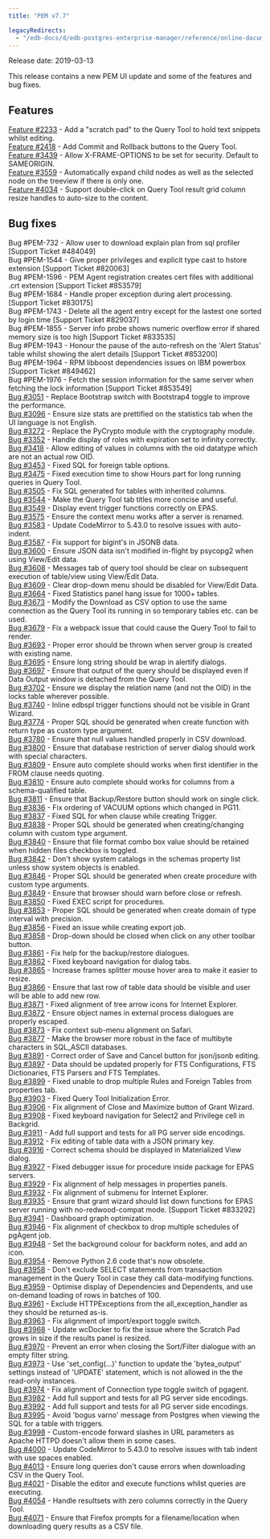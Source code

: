 ```yaml
---
title: "PEM v7.7"

legacyRedirects:
  - "/edb-docs/d/edb-postgres-enterprise-manager/reference/online-documentation/8.0/pem_release_notes_7_7.html"
---
```


Release date: 2019-03-13

This release contains a new PEM UI update and some of the features and bug fixes.

## Features

[Feature #2233](https://redmine.postgresql.org/issues/2233) - Add a "scratch pad" to the Query Tool to hold text snippets whilst editing.  
[Feature #2418](https://redmine.postgresql.org/issues/2418) - Add Commit and Rollback buttons to the Query Tool.  
[Feature #3439](https://redmine.postgresql.org/issues/3439) - Allow X-FRAME-OPTIONS to be set for security. Default to SAMEORIGIN.  
[Feature #3559](https://redmine.postgresql.org/issues/3559) - Automatically expand child nodes as well as the selected node on the treeview if there is only one.  
[Feature #4034](https://redmine.postgresql.org/issues/4034) - Support double-click on Query Tool result grid column resize handles to auto-size to the content.

## Bug fixes

Bug #PEM-732 - Allow user to download explain plan from sql profiler \[Support Ticket #484049]  
Bug #PEM-1544 - Give proper privileges and explicit type cast to hstore extension \[Support Ticket #820063]  
Bug #PEM-1596 - PEM Agent registration creates cert files with additional .crt extension \[Support Ticket #853579]  
Bug #PEM-1684 - Handle proper exception during alert processing. \[Support Ticket #830175]  
Bug #PEM-1743 - Delete all the agent entry except for the lastest one sorted by login time \[Support Ticket #829037]  
Bug #PEM-1855 - Server info probe shows numeric overflow error if shared memory size is too high \[Support Ticket #833535]  
Bug #PEM-1943 - Honour the pause of the auto-refresh on the 'Alert Status' table whilst showing the alert details \[Support Ticket #853200]  
Bug #PEM-1964 - RPM libboost dependencies issues on IBM powerbox \[Support Ticket #849462]  
Bug #PEM-1976 - Fetch the session information for the same server when fetching the lock information \[Support Ticket #853549]  
[Bug #3051](https://redmine.postgresql.org/issues/3051) - Replace Bootstrap switch with Bootstrap4 toggle to improve the performance.  
[Bug #3096](https://redmine.postgresql.org/issues/3096) - Ensure size stats are prettified on the statistics tab when the UI language is not English.  
[Bug #3272](https://redmine.postgresql.org/issues/3272) - Replace the PyCrypto module with the cryptography module.  
[Bug #3352](https://redmine.postgresql.org/issues/3352) - Handle display of roles with expiration set to infinity correctly.  
[Bug #3418](https://redmine.postgresql.org/issues/3418) - Allow editing of values in columns with the oid datatype which are not an actual row OID.  
[Bug #3453](https://redmine.postgresql.org/issues/3453) - Fixed SQL for foreign table options.  
[Bug #3475](https://redmine.postgresql.org/issues/3475) - Fixed execution time to show Hours part for long running queries in Query Tool.  
[Bug #3505](https://redmine.postgresql.org/issues/3505) - Fix SQL generated for tables with inherited columns.  
[Bug #3544](https://redmine.postgresql.org/issues/3544) - Make the Query Tool tab titles more concise and useful.  
[Bug #3549](https://redmine.postgresql.org/issues/3549) - Display event trigger functions correctly on EPAS.  
[Bug #3575](https://redmine.postgresql.org/issues/3575) - Ensure the context menu works after a server is renamed.  
[Bug #3583](https://redmine.postgresql.org/issues/3583) - Update CodeMirror to 5.43.0 to resolve issues with auto-indent.  
[Bug #3587](https://redmine.postgresql.org/issues/3587) - Fix support for bigint's in JSONB data.  
[Bug #3600](https://redmine.postgresql.org/issues/3600) - Ensure JSON data isn't modified in-flight by psycopg2 when using View/Edit data.  
[Bug #3608](https://redmine.postgresql.org/issues/3608) - Messages tab of query tool should be clear on subsequent execution of table/view using View/Edit Data.  
[Bug #3609](https://redmine.postgresql.org/issues/3609) - Clear drop-down menu should be disabled for View/Edit Data.  
[Bug #3664](https://redmine.postgresql.org/issues/3664) - Fixed Statistics panel hang issue for 1000+ tables.  
[Bug #3673](https://redmine.postgresql.org/issues/3673) - Modify the Download as CSV option to use the same connection as the Query Tool its running in so temporary tables etc. can be used.  
[Bug #3679](https://redmine.postgresql.org/issues/3679) - Fix a webpack issue that could cause the Query Tool to fail to render.  
[Bug #3693](https://redmine.postgresql.org/issues/3693) - Proper error should be thrown when server group is created with existing name.  
[Bug #3695](https://redmine.postgresql.org/issues/3695) - Ensure long string should be wrap in alertify dialogs.  
[Bug #3697](https://redmine.postgresql.org/issues/3697) - Ensure that output of the query should be displayed even if Data Output window is detached from the Query Tool.  
[Bug #3702](https://redmine.postgresql.org/issues/3702) - Ensure we display the relation name (and not the OID) in the locks table wherever possible.  
[Bug #3740](https://redmine.postgresql.org/issues/3740) - Inline edbspl trigger functions should not be visible in Grant Wizard.  
[Bug #3774](https://redmine.postgresql.org/issues/3774) - Proper SQL should be generated when create function with return type as custom type argument.  
[Bug #3780](https://redmine.postgresql.org/issues/3780) - Ensure that null values handled properly in CSV download.  
[Bug #3800](https://redmine.postgresql.org/issues/3800) - Ensure that database restriction of server dialog should work with special characters.  
[Bug #3809](https://redmine.postgresql.org/issues/3809) - Ensure auto complete should works when first identifier in the FROM clause needs quoting.  
[Bug #3810](https://redmine.postgresql.org/issues/3810) - Ensure auto complete should works for columns from a schema-qualified table.  
[Bug #3811](https://redmine.postgresql.org/issues/3811) - Ensure that Backup/Restore button should work on single click.  
[Bug #3836](https://redmine.postgresql.org/issues/3836) - Fix ordering of VACUUM options which changed in PG11.  
[Bug #3837](https://redmine.postgresql.org/issues/3837) - Fixed SQL for when clause while creating Trigger.  
[Bug #3838](https://redmine.postgresql.org/issues/3838) - Proper SQL should be generated when creating/changing column with custom type argument.  
[Bug #3840](https://redmine.postgresql.org/issues/3840) - Ensure that file format combo box value should be retained when hidden files checkbox is toggled.  
[Bug #3842](https://redmine.postgresql.org/issues/3842) - Don't show system catalogs in the schemas property list unless show system objects is enabled.  
[Bug #3846](https://redmine.postgresql.org/issues/3846) - Proper SQL should be generated when create procedure with custom type arguments.  
[Bug #3849](https://redmine.postgresql.org/issues/3849) - Ensure that browser should warn before close or refresh.  
[Bug #3850](https://redmine.postgresql.org/issues/3850) - Fixed EXEC script for procedures.  
[Bug #3853](https://redmine.postgresql.org/issues/3853) - Proper SQL should be generated when create domain of type interval with precision.  
[Bug #3856](https://redmine.postgresql.org/issues/3856) - Fixed an issue while creating export job.  
[Bug #3858](https://redmine.postgresql.org/issues/3858) - Drop-down should be closed when click on any other toolbar button.  
[Bug #3861](https://redmine.postgresql.org/issues/3861) - Fix help for the backup/restore dialogues.  
[Bug #3862](https://redmine.postgresql.org/issues/3862) - Fixed keyboard navigation for dialog tabs.  
[Bug #3865](https://redmine.postgresql.org/issues/3865) - Increase frames splitter mouse hover area to make it easier to resize.  
[Bug #3866](https://redmine.postgresql.org/issues/3866) - Ensure that last row of table data should be visible and user will be able to add new row.  
[Bug #3871](https://redmine.postgresql.org/issues/3871) - Fixed alignment of tree arrow icons for Internet Explorer.  
[Bug #3872](https://redmine.postgresql.org/issues/3872) - Ensure object names in external process dialogues are properly escaped.  
[Bug #3873](https://redmine.postgresql.org/issues/3873) - Fix context sub-menu alignment on Safari.  
[Bug #3877](https://redmine.postgresql.org/issues/3877) - Make the browser more robust in the face of multibyte characters in SQL_ASCII databases.  
[Bug #3891](https://redmine.postgresql.org/issues/3891) - Correct order of Save and Cancel button for json/jsonb editing.  
[Bug #3897](https://redmine.postgresql.org/issues/3897) - Data should be updated properly for FTS Configurations, FTS Dictionaries, FTS Parsers and FTS Templates.  
[Bug #3899](https://redmine.postgresql.org/issues/3899) - Fixed unable to drop multiple Rules and Foreign Tables from properties tab.  
[Bug #3903](https://redmine.postgresql.org/issues/3903) - Fixed Query Tool Initialization Error.  
[Bug #3906](https://redmine.postgresql.org/issues/3906) - Fix alignment of Close and Maximize button of Grant Wizard.  
[Bug #3908](https://redmine.postgresql.org/issues/3908) - Fixed keyboard navigation for Select2 and Privilege cell in Backgrid.  
[Bug #3911](https://redmine.postgresql.org/issues/3911) - Add full support and tests for all PG server side encodings.  
[Bug #3912](https://redmine.postgresql.org/issues/3912) - Fix editing of table data with a JSON primary key.  
[Bug #3916](https://redmine.postgresql.org/issues/3916) - Correct schema should be displayed in Materialized View dialog.  
[Bug #3927](https://redmine.postgresql.org/issues/3927) - Fixed debugger issue for procedure inside package for EPAS servers.  
[Bug #3929](https://redmine.postgresql.org/issues/3929) - Fix alignment of help messages in properties panels.  
[Bug #3932](https://redmine.postgresql.org/issues/3932) - Fix alignment of submenu for Internet Explorer.  
[Bug #3935](https://redmine.postgresql.org/issues/3935) - Ensure that grant wizard should list down functions for EPAS server running with no-redwood-compat mode. \[Support Ticket #833292]  
[Bug #3941](https://redmine.postgresql.org/issues/3941) - Dashboard graph optimization.  
[Bug #3946](https://redmine.postgresql.org/issues/3946) - Fix alignment of checkbox to drop multiple schedules of pgAgent job.  
[Bug #3948](https://redmine.postgresql.org/issues/3948) - Set the background colour for backform notes, and add an icon.  
[Bug #3954](https://redmine.postgresql.org/issues/3954) - Remove Python 2.6 code that's now obsolete.  
[Bug #3958](https://redmine.postgresql.org/issues/3958) - Don't exclude SELECT statements from transaction management in the Query Tool in case they call data-modifying functions.  
[Bug #3959](https://redmine.postgresql.org/issues/3959) - Optimise display of Dependencies and Dependents, and use on-demand loading of rows in batches of 100.  
[Bug #3961](https://redmine.postgresql.org/issues/3961) - Exclude HTTPExceptions from the all_exception_handler as they should be returned as-is.  
[Bug #3963](https://redmine.postgresql.org/issues/3963) - Fix alignment of import/export toggle switch.  
[Bug #3968](https://redmine.postgresql.org/issues/3968) - Update wcDocker to fix the issue where the Scratch Pad grows in size if the results panel is resized.  
[Bug #3970](https://redmine.postgresql.org/issues/3970) - Prevent an error when closing the Sort/Filter dialogue with an empty filter string.  
[Bug #3973](https://redmine.postgresql.org/issues/3973) - Use 'set_config(...)' function to update the 'bytea_output' settings instead of 'UPDATE' statement, which is not allowed in the the read-only instances.  
[Bug #3974](https://redmine.postgresql.org/issues/3974) - Fix alignment of Connection type toggle switch of pgagent.  
[Bug #3982](https://redmine.postgresql.org/issues/3982) - Add full support and tests for all PG server side encodings.  
[Bug #3992](https://redmine.postgresql.org/issues/3992) - Add full support and tests for all PG server side encodings.  
[Bug #3995](https://redmine.postgresql.org/issues/3995) - Avoid 'bogus varno' message from Postgres when viewing the SQL for a table with triggers.  
[Bug #3998](https://redmine.postgresql.org/issues/3998) - Custom-encode forward slashes in URL parameters as Apache HTTPD doesn't allow them in some cases.  
[Bug #4000](https://redmine.postgresql.org/issues/4000) - Update CodeMirror to 5.43.0 to resolve issues with tab indent with use spaces enabled.  
[Bug #4013](https://redmine.postgresql.org/issues/4013) - Ensure long queries don't cause errors when downloading CSV in the Query Tool.  
[Bug #4021](https://redmine.postgresql.org/issues/4021) - Disable the editor and execute functions whilst queries are executing.  
[Bug #4054](https://redmine.postgresql.org/issues/4054) - Handle resultsets with zero columns correctly in the Query Tool.  
[Bug #4071](https://redmine.postgresql.org/issues/4071) - Ensure that Firefox prompts for a filename/location when downloading query results as a CSV file.

